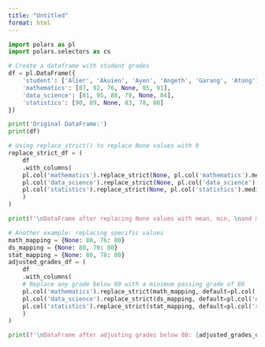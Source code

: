 ```yaml
---
title: "Untitled"
format: html
---
```


```python
import polars as pl
import polars.selectors as cs
```
```python
# Create a dataframe with student grades
df = pl.DataFrame({
    'student': ['Alier', 'Akuien', 'Ayen', 'Angeth', 'Garang', 'Atong'],
    'mathematics': [87, 92, 76, None, 85, 91],
    'data_science': [81, 95, 88, 79, None, 84],
    'statistics': [90, 89, None, 83, 78, 88]
})

print('Original DataFrame:')
print(df)
```


```python
# Using replace_strict() to replace None values with 0
replace_strict_df = (
    df
    .with_columns(
    pl.col('mathematics').replace_strict(None, pl.col('mathematics').mean(), default=pl.col('mathematics')),
    pl.col('data_science').replace_strict(None, pl.col('data_science').min(), default=pl.col('data_science')),
    pl.col('statistics').replace_strict(None, pl.col('statistics').median(), default=pl.col('statistics'))
    )
)

print(f'\nDataFrame after replacing None values with mean, min, \nand median, respectively: {replace_strict_df}')
```


```python
# Another example: replacing specific values
math_mapping = {None: 80, 76: 80}
ds_mapping = {None: 80, 79: 80}
stat_mapping = {None: 80, 78: 80}
adjusted_grades_df = (
    df
    .with_columns(
    # Replace any grade below 80 with a minimum passing grade of 80
    pl.col('mathematics').replace_strict(math_mapping, default=pl.col('mathematics')),
    pl.col('data_science').replace_strict(ds_mapping, default=pl.col('data_science')),
    pl.col('statistics').replace_strict(stat_mapping, default=pl.col('statistics'))
    )
)

print(f'\nDataFrame after adjusting grades below 80: {adjusted_grades_df}')
```